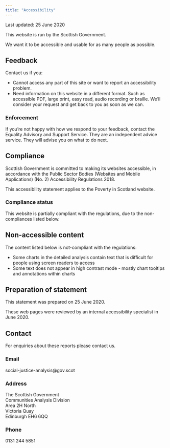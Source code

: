 ---
title: "Accessibility"
---

<!-- Include skip target at the top of the document -->

<script>
$(document).ready(function(){
  $head = $('#header');
  $head.prepend('<div class=\"skiptarget\"><a id=\"maincontent\">-</a></div>')
});
</script>


Last updated: 25 June 2020

This website is run by the Scottish Government.

We want it to be accessible and usable for as many people as possible.

## Feedback

Contact us if you:

- Cannot access any part of this site or want to report an accessibility problem.
- Need information on this website in a different format. Such as accessible PDF, large print, easy read, audio recording or braille. We’ll consider your request and get back to you as soon as we can.

### Enforcement

If you’re not happy with how we respond to your feedback, contact the Equality Advisory and Support Service. They are an independent advice service. They will advise you on what to do next.

## Compliance

Scottish Government is committed to making its websites accessible, in accordance with the Public Sector Bodies (Websites and Mobile Applications) (No. 2) Accessibility Regulations 2018.

This accessibility statement applies to the Poverty in Scotland website.

### Compliance status

This website is partially compliant with the regulations, due to the non-compliances listed below.

## Non-accessible content

The content listed below is not-compliant with the regulations:

- Some charts in the detailed analysis contain text that is difficult for people using screen readers to access
- Some text does not appear in high contrast mode - mostly chart tooltips and annotations within charts

## Preparation of statement

This statement was prepared on 25 June 2020.

These web pages were reviewed by an internal accessibility specialist in June 2020.

## Contact {#contact}

For enquiries about these reports please contact us.

### Email

social-justice-analysis@gov.scot

### Address

The Scottish Government<br>
Communities Analysis Division<br>
Area 2H North<br>
Victoria Quay<br>
Edinburgh EH6 6QQ

### Phone

0131 244 5851<br>
